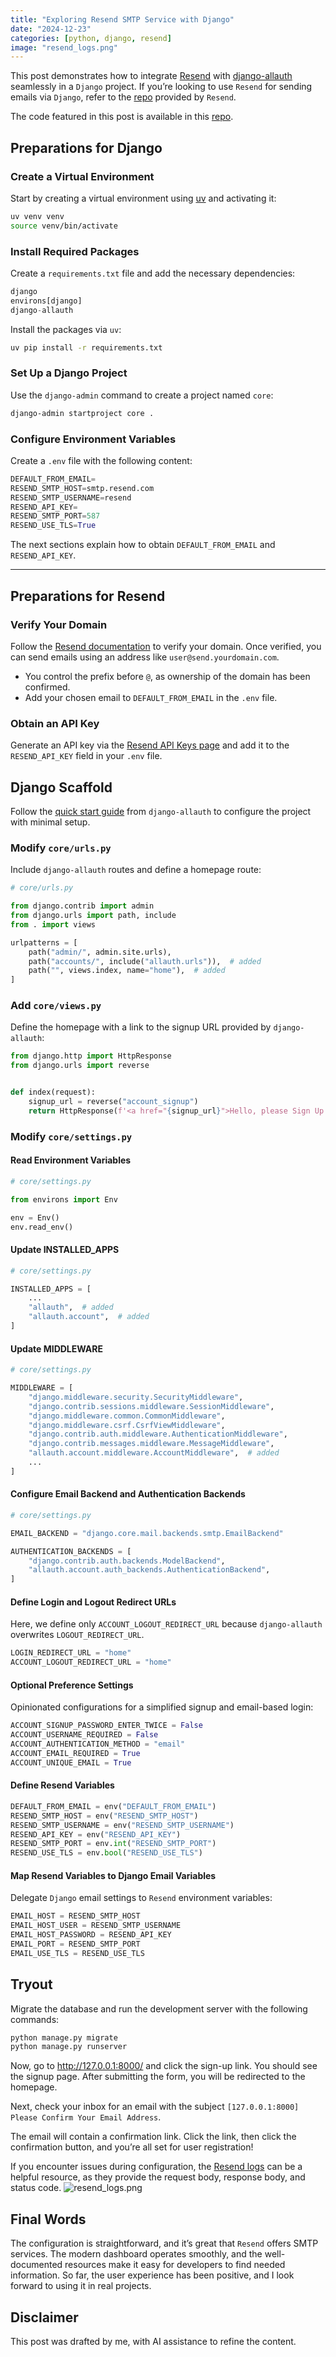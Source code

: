 ```yaml
---
title: "Exploring Resend SMTP Service with Django"
date: "2024-12-23"
categories: [python, django, resend]
image: "resend_logs.png"
---
```


This post demonstrates how to integrate [Resend](https://resend.com/) with [django-allauth](https://docs.allauth.org/en/latest/) seamlessly in a `Django` project. If you're looking to use `Resend` for sending emails via `Django`, refer to the [repo](https://github.com/resend/resend-django-smtp-example) provided by `Resend`.

::: {.callout-note}
The code featured in this post is available in this [repo](https://github.com/jrycw/django-allauth-resend-demo/).
:::

## Preparations for Django

### Create a Virtual Environment  
Start by creating a virtual environment using [uv](https://github.com/astral-sh/uv) and activating it:  
```bash
uv venv venv
source venv/bin/activate
```

### Install Required Packages  
Create a `requirements.txt` file and add the necessary dependencies:  
```python
django
environs[django]
django-allauth
```  
Install the packages via `uv`:  
```bash
uv pip install -r requirements.txt
```

### Set Up a Django Project  
Use the `django-admin` command to create a project named `core`:  
```bash
django-admin startproject core .
```

### Configure Environment Variables  
Create a `.env` file with the following content:  
```python
DEFAULT_FROM_EMAIL=
RESEND_SMTP_HOST=smtp.resend.com
RESEND_SMTP_USERNAME=resend
RESEND_API_KEY=
RESEND_SMTP_PORT=587
RESEND_USE_TLS=True
```  
The next sections explain how to obtain `DEFAULT_FROM_EMAIL` and `RESEND_API_KEY`.

---

## Preparations for Resend

### Verify Your Domain  
Follow the [Resend documentation](https://resend.com/docs/dashboard/domains/introduction) to verify your domain. Once verified, you can send emails using an address like `user@send.yourdomain.com`.  

* You control the prefix before `@`, as ownership of the domain has been confirmed.  
* Add your chosen email to `DEFAULT_FROM_EMAIL` in the `.env` file.

### Obtain an API Key  
Generate an API key via the [Resend API Keys page](https://resend.com/api-keys) and add it to the `RESEND_API_KEY` field in your `.env` file.


## Django Scaffold  
Follow the [quick start guide](https://docs.allauth.org/en/latest/installation/quickstart.html) from `django-allauth` to configure the project with minimal setup.

### Modify `core/urls.py`  
Include `django-allauth` routes and define a homepage route:  
```python
# core/urls.py

from django.contrib import admin
from django.urls import path, include
from . import views

urlpatterns = [
    path("admin/", admin.site.urls),
    path("accounts/", include("allauth.urls")),  # added
    path("", views.index, name="home"),  # added
]
```

### Add `core/views.py`  
Define the homepage with a link to the signup URL provided by `django-allauth`:  
```python
from django.http import HttpResponse
from django.urls import reverse


def index(request):
    signup_url = reverse("account_signup")
    return HttpResponse(f'<a href="{signup_url}">Hello, please Sign Up here!</a>')
```

### Modify `core/settings.py`  

#### Read Environment Variables 
```python
# core/settings.py

from environs import Env

env = Env()
env.read_env()
```

#### Update INSTALLED_APPS
```python
# core/settings.py

INSTALLED_APPS = [
    ...
    "allauth",  # added
    "allauth.account",  # added
]
```

#### Update MIDDLEWARE
```python
# core/settings.py

MIDDLEWARE = [
    "django.middleware.security.SecurityMiddleware",
    "django.contrib.sessions.middleware.SessionMiddleware",
    "django.middleware.common.CommonMiddleware",
    "django.middleware.csrf.CsrfViewMiddleware",
    "django.contrib.auth.middleware.AuthenticationMiddleware",
    "django.contrib.messages.middleware.MessageMiddleware",
    "allauth.account.middleware.AccountMiddleware",  # added
    ...
]
```

#### Configure Email Backend and Authentication Backends
```python
# core/settings.py

EMAIL_BACKEND = "django.core.mail.backends.smtp.EmailBackend"

AUTHENTICATION_BACKENDS = [
    "django.contrib.auth.backends.ModelBackend",
    "allauth.account.auth_backends.AuthenticationBackend",
]
```

#### Define Login and Logout Redirect URLs  
Here, we define only `ACCOUNT_LOGOUT_REDIRECT_URL` because `django-allauth` overwrites `LOGOUT_REDIRECT_URL`.
```python
LOGIN_REDIRECT_URL = "home"
ACCOUNT_LOGOUT_REDIRECT_URL = "home"
```

#### Optional Preference Settings  
Opinionated configurations for a simplified signup and email-based login: 
```python
ACCOUNT_SIGNUP_PASSWORD_ENTER_TWICE = False
ACCOUNT_USERNAME_REQUIRED = False
ACCOUNT_AUTHENTICATION_METHOD = "email"
ACCOUNT_EMAIL_REQUIRED = True
ACCOUNT_UNIQUE_EMAIL = True
```

#### Define Resend Variables  
```python
DEFAULT_FROM_EMAIL = env("DEFAULT_FROM_EMAIL")
RESEND_SMTP_HOST = env("RESEND_SMTP_HOST")
RESEND_SMTP_USERNAME = env("RESEND_SMTP_USERNAME")
RESEND_API_KEY = env("RESEND_API_KEY")
RESEND_SMTP_PORT = env.int("RESEND_SMTP_PORT")
RESEND_USE_TLS = env.bool("RESEND_USE_TLS")
```

#### Map Resend Variables to Django Email Variables  
Delegate `Django` email settings to `Resend` environment variables:
```python
EMAIL_HOST = RESEND_SMTP_HOST
EMAIL_HOST_USER = RESEND_SMTP_USERNAME
EMAIL_HOST_PASSWORD = RESEND_API_KEY
EMAIL_PORT = RESEND_SMTP_PORT
EMAIL_USE_TLS = RESEND_USE_TLS
```

## Tryout
Migrate the database and run the development server with the following commands:
```bash
python manage.py migrate
python manage.py runserver
```
Now, go to [http://127.0.0.1:8000/](http://127.0.0.1:8000/) and click the sign-up link. You should see the signup page. After submitting the form, you will be redirected to the homepage.

Next, check your inbox for an email with the subject `[127.0.0.1:8000] Please Confirm Your Email Address`.

The email will contain a confirmation link. Click the link, then click the confirmation button, and you're all set for user registration!

::: {.callout-tip}
If you encounter issues during configuration, the [Resend logs](https://resend.com/logs) can be a helpful resource, as they provide the request body, response body, and status code.
![resend_logs.png](resend_logs.png)
::: 

## Final Words
The configuration is straightforward, and it's great that `Resend` offers SMTP services. The modern dashboard operates smoothly, and the well-documented resources make it easy for developers to find needed information. So far, the user experience has been positive, and I look forward to using it in real projects.

::: {.callout-warning}
# Disclaimer
This post was drafted by me, with AI assistance to refine the content.
::: 